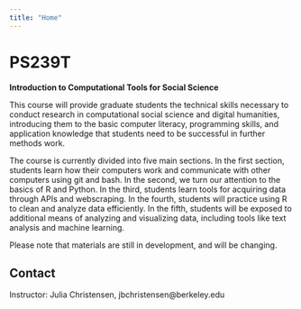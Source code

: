 ```yaml
---
title: "Home"
---
```


# PS239T
**Introduction to Computational Tools for Social Science**

This course will provide graduate students the technical skills necessary to conduct research in computational social science and digital humanities, introducing them to the basic computer literacy, programming skills, and application knowledge that students need to be successful in further methods work.

The course is currently divided into five main sections. In the first section, students learn how their computers work and communicate with other computers using git and bash. In the second, we turn our attention to the basics of R and Python. In the third, students learn tools for acquiring data through APIs and webscraping. In the fourth, students will practice using R to clean and analyze data efficiently. In the fifth, students will be exposed to additional means of analyzing and visualizing data, including tools like text analysis and machine learning. 

Please note that materials are still in development, and will be changing.

## Contact

Instructor: Julia Christensen, jbchristensen@berkeley.edu
